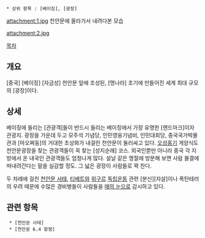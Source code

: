  * 상위 항목 : [베이징], [광장]

attachment:1.jpg
천안문에 올라가서 내려다본 모습

attachment:2.jpg

[[목차]]

== 개요 ==
[중국] [베이징] [자금성] 천안문 앞에 조성된, [명나라] 초기에 만들어진 세계 최대 규모의 [광장]이다.

== 상세 ==
베이징에 들리는 [관광객]들이 반드시 들리는 베이징에서 가장 유명한 [랜드마크]이자 관광지. 광장을 가운데 두고 모주석 기념당, 인민영웅기념비, 인민대회당, 중국국가박물관과 [마오쩌둥]의 거대한 초상화가 내걸린 천안문이 둘러싸고 있다. [[오성홍기]] 게양식도 천안문광장을 찾는 관광객들이 꼭 찾는 [성지순례] 코스. 외국인뿐만 아니라 중국 각 지방에서 온 내국인 관광객들도 엄청나게 많다. 설날 같은 명절에 방문해 보면 사람 물결에 떠내려간다는 말을 실감할 정도. 그 넓은 광장이 사람들로 꽉 찬다.

두 차례에 걸친 [[천안문 사태]], [[티베트]]와 [[위구르]] [[독립]]운동 관련 [분신][자살]이나 폭탄테러의 우려 때문에 수많은 경비병들이 사람들을 [[매의 눈]]으로 감시하고 있다.

== 관련 항목 ==
  * [천안문 사태]
  * [천안문 6.4 항쟁]
